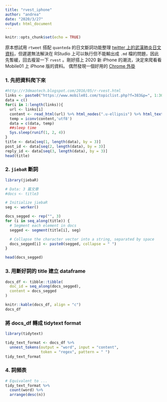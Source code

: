 ```yaml
---
title: "rvest_iphone"
author: "andrea"
date: "2020/3/27"
output: html_document
---
```


```r
knitr::opts_chunk$set(echo = TRUE)
```

原本想試用 `rtweet` 搭配 `quanteda` 的日文斷詞功能整理 [twitter 上的武漢肺炎日文資料](https://andreashih.github.io/blog/journal/rtweet-quanteda.html)，但遲遲無法解決在 RStudio 上可以執行但不能輸出成 `.md` 檔的問題，因此先暫緩，回去複習一下 `rvest` 。剛好搭上 2020 新 iPhone 的潮流，決定來爬看看 Mobile01 上 iPhone 版的資料。 
偶然發現一個好用的 [Chrome 外掛](https://selectorgadget.com/)


### 1. 先把資料爬下來

```r
#http://r3dmaotech.blogspot.com/2016/05/r-rvest.html  
links <- paste0("https://www.mobile01.com/topiclist.php?f=383&p=", 1:30)
data = c()
for(i in 1:length(links)){
  url <- links[i]
  content <- read_html(url) %>% html_nodes(".u-ellipsis") %>% html_text()
  temp = iconv(content,'utf8')
  data = c(data, temp)
  ##sleep time
  Sys.sleep(runif(1, 2, 4))
}
title <- data[seq(1, length(data), by = 3)]
post_id <- data[seq(2, length(data), by = 3)]
reply_id <- data[seq(3, length(data), by = 3)]
head(title)
```

### 2. `jiebaR` 斷詞

```r
library(jiebaR)

# Data: 3 篇文章
#docs <- title3

# Initialize jiebaR
seg <- worker()

docs_segged <- rep("", 3)
for (i in seq_along(title)) {
  # Segment each element in docs
  segged <- segment(title[i], seg)

  # Collapse the character vector into a string, separated by space
  docs_segged[i] <- paste0(segged, collapse = " ")
}

head(docs_segged)
```

### 3. 用斷好詞的 title 建立 dataframe

```r
docs_df <- tibble::tibble(
  doc_id = seq_along(docs_segged),
  content = docs_segged
)

knitr::kable(docs_df, align = "c")
docs_df
```

### 將 docs_df 轉成 tidytext format

```r
library(tidytext)

tidy_text_format <- docs_df %>%
  unnest_tokens(output = "word", input = "content",
                token = "regex", pattern = " ")
tidy_text_format
```

### 4. 詞頻表

```r
# Equivalent to ...
tidy_text_format %>%
  count(word) %>%
  arrange(desc(n))
```
